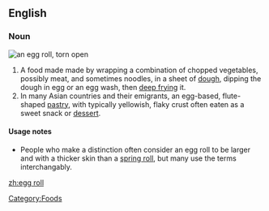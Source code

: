 ==English==

===Noun===
{{wikipedia}}
[[Image:CookbookEggrollOpen.jpg|thumb|an egg roll, torn open]]
{{en-noun}}

# A food made made by wrapping a combination of chopped vegetables, possibly meat, and sometimes noodles, in a sheet of [[dough]], dipping the dough in egg or an egg wash, then [[deep frying]] it.
# In many Asian countries and their emigrants, an egg-based, flute-shaped [[pastry]], with typically yellowish, flaky crust often eaten as a sweet snack or [[dessert]].

====Usage notes====
*People who make a distinction often consider an egg roll to be larger and with a thicker skin than a [[spring roll]], but many use the terms interchangably.

[[Category:Foods]]

[[zh:egg roll]]